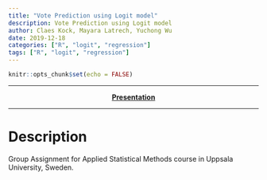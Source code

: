 ```yaml
---
title: "Vote Prediction using Logit model"
description: Vote Prediction using Logit model
author: Claes Kock, Mayara Latrech, Yuchong Wu
date: 2019-12-18
categories: ["R", "logit", "regression"]
tags: ["R", "logit", "regression"]
---
```


```r
knitr::opts_chunk$set(echo = FALSE)
```

***

<center>

[**Presentation**](../../presentation/vote)

</center>

***

# Description

Group Assignment for Applied Statistical Methods course in Uppsala University, Sweden.
